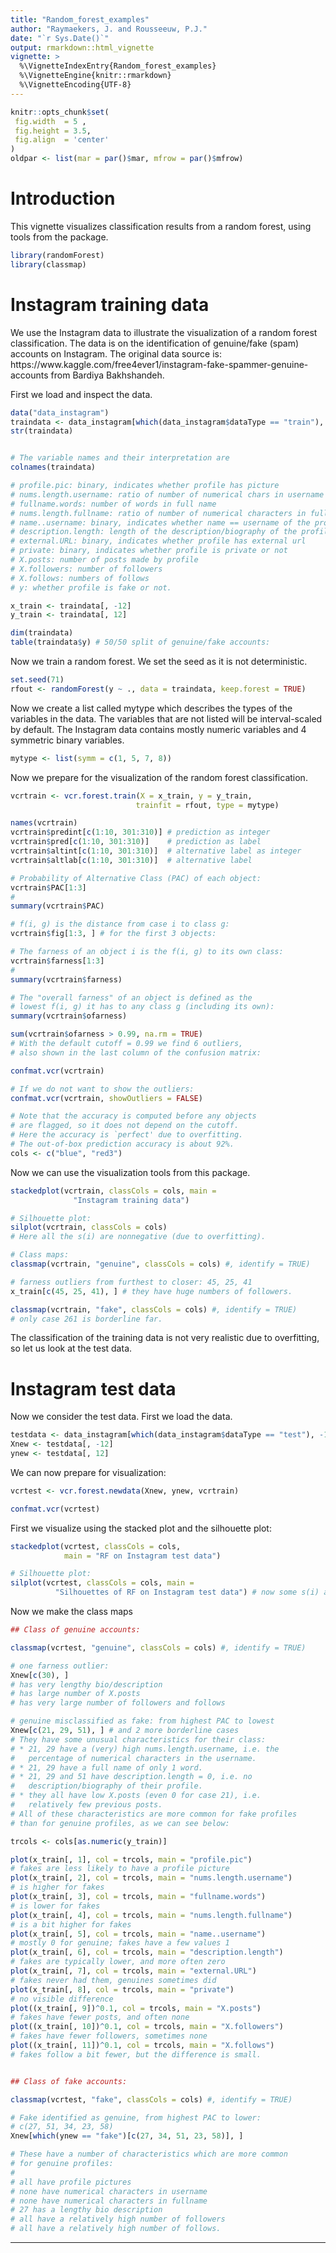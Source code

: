 ---
title: "Random_forest_examples"
author: "Raymaekers, J. and Rousseeuw, P.J."
date: "`r Sys.Date()`"
output: rmarkdown::html_vignette
vignette: >
  %\VignetteIndexEntry{Random_forest_examples}
  %\VignetteEngine{knitr::rmarkdown}
  %\VignetteEncoding{UTF-8}
---

```{r, echo = FALSE}
knitr::opts_chunk$set(
 fig.width  = 5 ,
 fig.height = 3.5,
 fig.align  = 'center'
)
oldpar <- list(mar = par()$mar, mfrow = par()$mfrow)
```

# Introduction

This vignette visualizes classification results from a random forest, using tools from the package.

```{r}
library(randomForest)
library(classmap)
```

# Instagram training data

We use the Instagram data to illustrate the visualization of a
random forest classification. The data is on the identification of genuine/fake (spam) accounts on Instagram. The original data source is:
https://www.kaggle.com/free4ever1/instagram-fake-spammer-genuine-accounts from Bardiya Bakhshandeh.



First we load and inspect the data.

```{r}
data("data_instagram")
traindata <- data_instagram[which(data_instagram$dataType == "train"), -13]
str(traindata)


# The variable names and their interpretation are
colnames(traindata)

# profile.pic: binary, indicates whether profile has picture
# nums.length.username: ratio of number of numerical chars in username to its length
# fullname.words: number of words in full name
# nums.length.fullname: ratio of number of numerical characters in full name to its length
# name..username: binary, indicates whether name == username of the profile
# description.length: length of the description/biography of the profile (in number of characters)
# external.URL: binary, indicates whether profile has external url
# private: binary, indicates whether profile is private or not
# X.posts: number of posts made by profile
# X.followers: number of followers
# X.follows: numbers of follows
# y: whether profile is fake or not.

x_train <- traindata[, -12]
y_train <- traindata[, 12]

dim(traindata)
table(traindata$y) # 50/50 split of genuine/fake accounts:
```


Now we train a random forest. We set the seed as it is not deterministic.

```{r}
set.seed(71) 
rfout <- randomForest(y ~ ., data = traindata, keep.forest = TRUE)
```

Now we create a list called mytype which describes the 
types of the variables in the data. The variables that are not listed will be interval-scaled by default. The Instagram data contains
mostly numeric variables and 4 symmetric binary variables. 

```{r}
mytype <- list(symm = c(1, 5, 7, 8)) 
```

Now we prepare for the visualization of the random forest classification.

```{r}
vcrtrain <- vcr.forest.train(X = x_train, y = y_train,
                            trainfit = rfout, type = mytype)

names(vcrtrain)
vcrtrain$predint[c(1:10, 301:310)] # prediction as integer
vcrtrain$pred[c(1:10, 301:310)]    # prediction as label
vcrtrain$altint[c(1:10, 301:310)]  # alternative label as integer
vcrtrain$altlab[c(1:10, 301:310)]  # alternative label

# Probability of Alternative Class (PAC) of each object:
vcrtrain$PAC[1:3] 
#
summary(vcrtrain$PAC)

# f(i, g) is the distance from case i to class g:
vcrtrain$fig[1:3, ] # for the first 3 objects:

# The farness of an object i is the f(i, g) to its own class: 
vcrtrain$farness[1:3]
#
summary(vcrtrain$farness)

# The "overall farness" of an object is defined as the 
# lowest f(i, g) it has to any class g (including its own):
summary(vcrtrain$ofarness)

sum(vcrtrain$ofarness > 0.99, na.rm = TRUE) 
# With the default cutoff = 0.99 we find 6 outliers,
# also shown in the last column of the confusion matrix:

confmat.vcr(vcrtrain) 

# If we do not want to show the outliers:
confmat.vcr(vcrtrain, showOutliers = FALSE)

# Note that the accuracy is computed before any objects
# are flagged, so it does not depend on the cutoff.
# Here the accuracy is `perfect' due to overfitting. 
# The out-of-box prediction accuracy is about 92%.
cols <- c("blue", "red3")
```

Now we can use the visualization tools from this package.

```{r}
stackedplot(vcrtrain, classCols = cols, main =
              "Instagram training data")

# Silhouette plot:
silplot(vcrtrain, classCols = cols)
# Here all the s(i) are nonnegative (due to overfitting).

# Class maps:
classmap(vcrtrain, "genuine", classCols = cols) #, identify = TRUE)

# farness outliers from furthest to closer: 45, 25, 41
x_train[c(45, 25, 41), ] # they have huge numbers of followers.

classmap(vcrtrain, "fake", classCols = cols) #, identify = TRUE)
# only case 261 is borderline far.
```

The classification of the training data is not very realistic due to overfitting, so let us look at the test data.


# Instagram test data

Now we consider the test data. First we load the data.

```{r}
testdata <- data_instagram[which(data_instagram$dataType == "test"), -13]
Xnew <- testdata[, -12]
ynew <- testdata[, 12]
```

We can now prepare for visualization:

```{r}
vcrtest <- vcr.forest.newdata(Xnew, ynew, vcrtrain)

confmat.vcr(vcrtest)
```

First we visualize using the stacked plot and the silhouette plot:

```{r}
stackedplot(vcrtest, classCols = cols, 
            main = "RF on Instagram test data")

# Silhouette plot:
silplot(vcrtest, classCols = cols, main =
          "Silhouettes of RF on Instagram test data") # now some s(i) are negative
```

Now we make the class maps

```{r}

## Class of genuine accounts:

classmap(vcrtest, "genuine", classCols = cols) #, identify = TRUE)

# one farness outlier:
Xnew[c(30), ]
# has very lengthy bio/description
# has large number of X.posts
# has very large number of followers and follows

# genuine misclassified as fake: from highest PAC to lowest
Xnew[c(21, 29, 51), ] # and 2 more borderline cases
# They have some unusual characteristics for their class:
# * 21, 29 have a (very) high nums.length.username, i.e. the
#   percentage of numerical characters in the username.
# * 21, 29 have a full name of only 1 word.
# * 21, 29 and 51 have description.length = 0, i.e. no 
#   description/biography of their profile.
# * they all have low X.posts (even 0 for case 21), i.e.
#   relatively few previous posts.
# All of these characteristics are more common for fake profiles
# than for genuine profiles, as we can see below:

trcols <- cols[as.numeric(y_train)]

plot(x_train[, 1], col = trcols, main = "profile.pic")
# fakes are less likely to have a profile picture
plot(x_train[, 2], col = trcols, main = "nums.length.username")
# is higher for fakes
plot(x_train[, 3], col = trcols, main = "fullname.words")
# is lower for fakes
plot(x_train[, 4], col = trcols, main = "nums.length.fullname")
# is a bit higher for fakes
plot(x_train[, 5], col = trcols, main = "name..username")
# mostly 0 for genuine; fakes have a few values 1
plot(x_train[, 6], col = trcols, main = "description.length")
# fakes are typically lower, and more often zero
plot(x_train[, 7], col = trcols, main = "external.URL")
# fakes never had them, genuines sometimes did
plot(x_train[, 8], col = trcols, main = "private")
# no visible difference
plot((x_train[, 9])^0.1, col = trcols, main = "X.posts")
# fakes have fewer posts, and often none
plot((x_train[, 10])^0.1, col = trcols, main = "X.followers")
# fakes have fewer followers, sometimes none
plot((x_train[, 11])^0.1, col = trcols, main = "X.follows")
# fakes follow a bit fewer, but the difference is small.


## Class of fake accounts:

classmap(vcrtest, "fake", classCols = cols) #, identify = TRUE)

# Fake identified as genuine, from highest PAC to lower:
# c(27, 51, 34, 23, 58)
Xnew[which(ynew == "fake")[c(27, 34, 51, 23, 58)], ]

# These have a number of characteristics which are more common 
# for genuine profiles:
#
# all have profile pictures
# none have numerical characters in username
# none have numerical characters in fullname
# 27 has a lengthy bio description
# all have a relatively high number of followers
# all have a relatively high number of follows.
```

***
